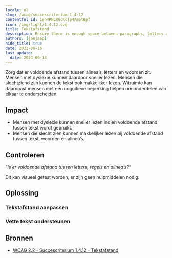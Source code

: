 ```yaml
---
locale: nl
slug: /wcag/succescriterium-1-4-12
contentful_id: 1en4RNLR6cRofp4AmStBpf
icon: /img/light/1.4.12.svg
title: Tekstafstand
description: Ensure there is enough space between paragraphs, letters and words.
authors: [janjaap]
hide_title: true
date: 2022-06-16
last_update:
  date: 2024-06-13
---
```


<Hero
  title="Tekstafstand"
  image="/img/light/1.4.12.svg"
  alt="WCAG 1.4.12 icon"
  prefix="Succescriterium 1.4.12"
  suffix="Niveau AA"
/>

Zorg dat er voldoende afstand tussen alinea’s, letters en woorden zit. Mensen met dyslexie kunnen daardoor sneller lezen. Mensen die slechtziend zijn kunnen de tekst ook makkelijker lezen. Witruimte kan daarnaast mensen met een cognitieve beperking helpen om onderdelen van elkaar te onderscheiden.

## Impact

- Mensen met dyslexie kunnen sneller lezen indien voldoende afstand tussen tekst wordt gebruikt.
- Mensen die slecht zien kunnen makkelijker lezen bij voldoende afstand tussen tekst, woorden en alinea’s.

## Controleren

“*Is er voldoende afstand tussen letters, regels en alinea’s?*“

Dit kan visueel getest worden, er zijn geen hulpmiddelen nodig.

## Oplossing

### Tekstafstand aanpassen

<CodeSample id="text-spacing" locale="nl"/>

### Vette tekst ondersteunen

<CodeSample id="text-bold" locale="nl"/>

## Bronnen

- [WCAG 2.2 - Succescriterium 1.4.12 - Tekstafstand](https://www.w3.org/Translations/WCAG22-nl/#tekstafstand)
